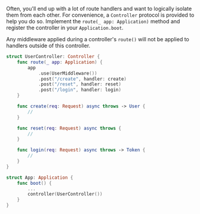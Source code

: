 Often, you'll end up with a lot of route handlers and want to logically isolate them from each other. For convenience, a `Controller` protocol is provided to help you do so. Implement the `route(_ app: Application)` method and register the controller in your `Application.boot`.

Any middleware applied during a controller's `route()` will not be applied to handlers outside of this controller.

```swift
struct UserController: Controller {
    func route(_ app: Application) {
        app
            .use(UserMiddleware())
            .post("/create", handler: create)
            .post("/reset", handler: reset)
            .post("/login", handler: login)
    }

    func create(req: Request) async throws -> User {
        //
    }

    func reset(req: Request) async throws {
        //
    }

    func login(req: Request) async throws -> Token {
        //
    }
}

struct App: Application {
    func boot() {
        ...
        controller(UserController())
    }
}
```
